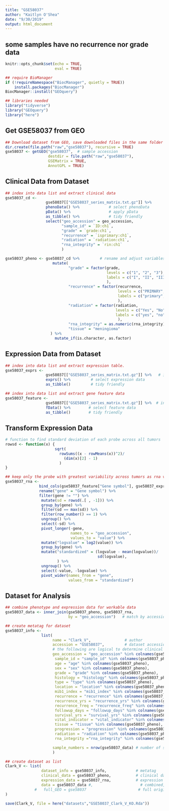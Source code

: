 ```yaml
---
title: "GSE58037"
author: "Kaitlyn O'Shea"
date: "9/30/2019"
output: html_document
---
```


## some samples have no recurrence nor grade data

```r
knitr::opts_chunk$set(echo = TRUE,
                      eval = TRUE)
```

```r
## require BioManager
if (!requireNamespace("BiocManager", quietly = TRUE))
    install.packages("BiocManager")
BiocManager::install("GEOquery") 
```

```r
## libraries needed
library("tidyverse")
library("GEOquery")
library("here")
```

## Get GSE58037 from GEO
```r
## Download dataset from GEO, save downloaded files in the same folder as this .Rmd file.
dir.create(file.path("raw","gse58037"), recursive = TRUE)
gse58037 <- getGEO("gse58037",  # sample accession 
                   destdir = file.path("raw","gse58037"),
                   GSEMatrix = TRUE,
                   AnnotGPL = TRUE)
```

## Clinical Data from Dataset
```r
## index into data list and extract clinical data
gse58037_cd <-
                  gse58037[["GSE58037_series_matrix.txt.gz"]] %>%           # index into list 
                  phenoData() %>%             # select phenoData
                  pData() %>%                 # apply pData
                  as_tibble() %>%             # tidy friendly
                  select("geo_accession" = geo_accession,
                         "sample_id" = `ID:ch1`,   
                         "grade" = `grade:ch1`,  
                         "recurrence" = `isprimary:ch1`,
                         "radiation" = `radiation:ch1`,
                         "rna_integrity" = `rin:ch1`
                         ) 

gse58037_pheno <- gse58037_cd %>%         # rename and adjust variables
                     mutate(
                            "grade" = factor(grade, 
                                             levels = c("1", "2", "3"), 
                                             labels = c("I", "II", "III")
                                             ),
                            "recurrence" = factor(recurrence,
                                                  levels = c("PRIMARY", "Recurrent"),
                                                  labels = c("primary", "recurrent")
                                                  ),    
                            "radiation" = factor(radiation,
                                                 levels = c("Yes", "No", "Unknown"),
                                                 labels = c("yes", "no", "unknown")
                                                  ),
                            "rna_integrity" = as.numeric(rna_integrity),
                            "tissue" = "meningioma"    
                    ) %>%
                      mutate_if(is.character, as.factor)
```

## Expression Data from Dataset
```r
## index into data list and extract expression table.
gse58037_exprs <- 
                  gse58037[["GSE58037_series_matrix.txt.gz"]] %>%   # index into list 
                  exprs() %>%         # select expression data
                  as_tibble()         # tidy friendly

## index into data list and extract gene feature data
gse58037_feature <- 
                  gse58037[["GSE58037_series_matrix.txt.gz"]] %>%  # index into list 
                  fData() %>%        # select feature data
                  as_tibble()        # tidy friendly
```

## Transform Expression Data
``` r
# function to find standard deviation of each probe across all tumors
rowsd <- function(x) {
                      sqrt(
                        rowSums((x - rowMeans(x))^2)/
                          (dim(x)[2] - 1)
                        )
}

## keep only the probe with greatest variability across tumors as rna variable and gene names
gse58037_rna <-
               bind_cols(gse58037_feature["Gene symbol"], gse58037_exprs) %>%  # add gene name to expression data
               rename("gene" = "Gene symbol") %>%                              # rename name variable as 'gene' 
               filter(gene != "") %>%                                          # keep only data for named genes
                mutate(sd = rowsd(.[ , -1])) %>%                               # calculate sd for each probe, index out gene name
                group_by(gene) %>%                                             # group probes by gene
                filter(sd == max(sd)) %>%                                      # keep the probe with the max variation for each gene
                filter(row_number() == 1) %>%                                  # remove duplicates
                ungroup() %>%                                                  # ungroup by genes 
                select(-sd) %>%                                                # select all but sd column
                pivot_longer(-gene,                                            # do not group by gene 
                             names_to = "geo_accession",                       # 'key' via gather
                             values_to = "value") %>%
                mutate("logvalue" = log2(value)) %>%                           # log2 transform expression for variance stabilization 
                group_by(gene) %>%                                             # standardize for cross data set comparison
                mutate("standardized" = (logvalue - mean(logvalue))/           # center at mean for gene 
                                         sd(logvalue),                         # scale by sd for gene
                       ) %>%
                ungroup() %>%                                                  # ungroup by genes 
                select(-value, -logvalue) %>%                                  # select all but sd column
                pivot_wider(names_from = "gene",                               # final format genes as rows
                            values_from = "standardized")                      # final format expression across accession as columns  
```

## Dataset for Analysis
```r
## combine phenotype and expression data for workable data
gse58037_data <- inner_join(gse58037_pheno, gse58037_rna, 
                            by = "geo_accession")   # match by accession

## create metatag for dataset
gse58037_info <-  
                list(
                     name = "Clark_V",               # author
                     accession = "GSE58037",         # dataset accession 
                     # the following are logical to determine clinical data available for dataset
                     geo_accession = "geo_accession" %in% colnames(gse58037_pheno),
                      sample_id = "sample_id" %in% colnames(gse58037_pheno),
                      age = "age" %in% colnames(gse58037_pheno),
                      sex = "sex" %in% colnames(gse58037_pheno),
                      grade = "grade" %in% colnames(gse58037_pheno),
                      histology = "histology" %in% colnames(gse58037_pheno),
                      type = "type" %in% colnames(gse58037_pheno),
                      location = "location" %in% colnames(gse58037_pheno),
                      mib1_index = "mib1_index" %in% colnames(gse58037_pheno),
                      recurrence = "recurrence" %in% colnames(gse58037_pheno),
                      recurrence_yrs = "recurrence_yrs" %in% colnames(gse58037_pheno),
                      recurrence_freq = "recurrence_freq" %in% colnames(gse58037_pheno),
                      followup_days = "followup_days" %in% colnames(gse58037_pheno),
                      survival_yrs = "survival_yrs" %in% colnames(gse58037_pheno),
                      vital_indicator = "vital_indicator" %in% colnames(gse58037_pheno),
                      tissue = "tissue" %in% colnames(gse58037_pheno),
                      progression = "progression" %in% colnames(gse58037_pheno),
                      radiation = "radiation" %in% colnames(gse58037_pheno),
                      rna_integrity ="rna_integrity" %in% colnames(gse58037_pheno),

                     sample_numbers = nrow(gse58037_data) # number of samples 
                     )

## create dataset as list 
Clark_V <- list(
                dataset_info = gse58037_info,             # metatag
                clinical_data = gse58037_pheno,           # clinical data
                expression_data = gse58037_rna,           # expression data
                data = gse58037_data #,                     # combined, workable data
             #   full_GEO = gse58037                       # full original download from GEO
)
```
```r
save(Clark_V, file = here("datasets","GSE58037_Clark_V_KO.Rda")) 
```